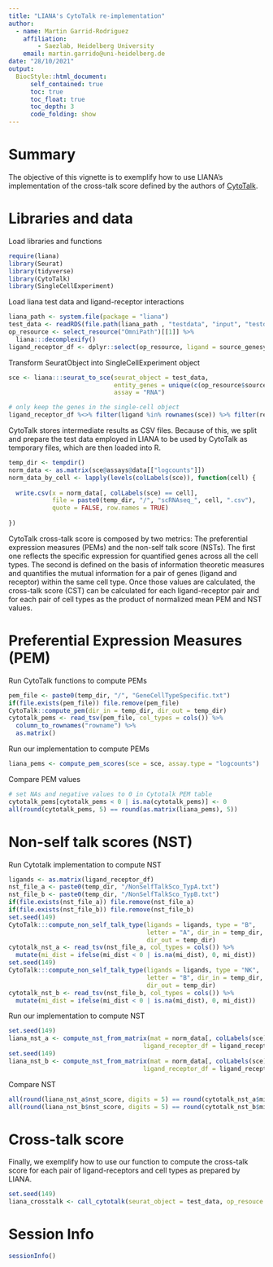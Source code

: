 ```yaml
---
title: "LIANA's CytoTalk re-implementation"
author:
  - name: Martin Garrid-Rodriguez
    affiliation:
        - Saezlab, Heidelberg University
    email: martin.garrido@uni-heidelberg.de
date: "28/10/2021"
output: 
  BiocStyle::html_document:
      self_contained: true
      toc: true
      toc_float: true
      toc_depth: 3
      code_folding: show
---
```


# Summary

The objective of this vignette is to exemplify how to use LIANA's implementation
of the cross-talk score defined by the authors of [CytoTalk](https://www.science.org/doi/10.1126/sciadv.abf1356). 

# Libraries and data

Load libraries and functions

```r
require(liana)
library(Seurat)
library(tidyverse)
library(CytoTalk)
library(SingleCellExperiment)
```

Load liana test data and ligand-receptor interactions

```r
liana_path <- system.file(package = "liana")
test_data <- readRDS(file.path(liana_path , "testdata", "input", "testdata.rds"))
op_resource <- select_resource("OmniPath")[[1]] %>% 
  liana:::decomplexify()
ligand_receptor_df <- dplyr::select(op_resource, ligand = source_genesymbol, receptor = target_genesymbol)
```

Transform SeuratObject into SingleCellExperiment object

```r
sce <- liana:::seurat_to_sce(seurat_object = test_data, 
                             entity_genes = unique(c(op_resource$source_genesymbol, op_resource$target_genesymbol)), 
                             assay = "RNA")

# only keep the genes in the single-cell object 
ligand_receptor_df %<>% filter(ligand %in% rownames(sce)) %>% filter(receptor %in% rownames(sce))

```

CytoTalk stores intermediate results as CSV files. Because of this, we split and prepare
the test data employed in LIANA to be used by CytoTalk as temporary files, which are then
loaded into R.

```r
temp_dir <- tempdir()
norm_data <- as.matrix(sce@assays@data[["logcounts"]])
norm_data_by_cell <- lapply(levels(colLabels(sce)), function(cell) {
  
  write.csv(x = norm_data[, colLabels(sce) == cell],
            file = paste0(temp_dir, "/", "scRNAseq_", cell, ".csv"),
            quote = FALSE, row.names = TRUE)
  
})
```

CytoTalk cross-talk score is composed by two metrics: The preferential expression 
measures (PEMs) and the non-self talk score (NSTs). The first one reflects the specific expression for quantified genes across all the cell types. The second is defined 
on the basis of information theoretic measures and quantifies the mutual information
for a pair of genes (ligand and receptor) within the same cell type. Once those values 
are calculated, the cross-talk score (CST) can be calculated for each ligand-receptor pair and for each pair of cell types as the product of normalized mean PEM and NST values.

# Preferential Expression Measures (PEM)

Run CytoTalk functions to compute PEMs

```r
pem_file <- paste0(temp_dir, "/", "GeneCellTypeSpecific.txt")
if(file.exists(pem_file)) file.remove(pem_file)
CytoTalk::compute_pem(dir_in = temp_dir, dir_out = temp_dir)
cytotalk_pems <- read_tsv(pem_file, col_types = cols()) %>%
  column_to_rownames("rowname") %>%
  as.matrix()
```

Run our implementation to compute PEMs

```r
liana_pems <- compute_pem_scores(sce = sce, assay.type = "logcounts")
```

Compare PEM values
```r
# set NAs and negative values to 0 in Cytotalk PEM table
cytotalk_pems[cytotalk_pems < 0 | is.na(cytotalk_pems)] <- 0
all(round(cytotalk_pems, 5) == round(as.matrix(liana_pems), 5))
```

# Non-self talk scores (NST)

Run Cytotalk implementation to compute NST
```r
ligands <- as.matrix(ligand_receptor_df)
nst_file_a <- paste0(temp_dir, "/NonSelfTalkSco_TypA.txt")
nst_file_b <- paste0(temp_dir, "/NonSelfTalkSco_TypB.txt")
if(file.exists(nst_file_a)) file.remove(nst_file_a)
if(file.exists(nst_file_b)) file.remove(nst_file_b)
set.seed(149)
CytoTalk:::compute_non_self_talk_type(ligands = ligands, type = "B", 
                                      letter = "A", dir_in = temp_dir, 
                                      dir_out = temp_dir)
cytotalk_nst_a <- read_tsv(nst_file_a, col_types = cols()) %>%
  mutate(mi_dist = ifelse(mi_dist < 0 | is.na(mi_dist), 0, mi_dist))
set.seed(149)
CytoTalk:::compute_non_self_talk_type(ligands = ligands, type = "NK", 
                                      letter = "B", dir_in = temp_dir, 
                                      dir_out = temp_dir)
cytotalk_nst_b <- read_tsv(nst_file_b, col_types = cols()) %>%
  mutate(mi_dist = ifelse(mi_dist < 0 | is.na(mi_dist), 0, mi_dist))
```

Run our implementation to compute NST
```r
set.seed(149)
liana_nst_a <- compute_nst_from_matrix(mat = norm_data[, colLabels(sce) == "B"], 
                                     ligand_receptor_df = ligand_receptor_df)
set.seed(149)
liana_nst_b <- compute_nst_from_matrix(mat = norm_data[, colLabels(sce) == "NK"], 
                                     ligand_receptor_df = ligand_receptor_df) 
```

Compare NST
```r
all(round(liana_nst_a$nst_score, digits = 5) == round(cytotalk_nst_a$mi_dist, digits = 5))
all(round(liana_nst_b$nst_score, digits = 5) == round(cytotalk_nst_b$mi_dist, digits = 5))
```

# Cross-talk score
Finally, we exemplify how to use our function to compute the cross-talk score 
for each pair of ligand-receptors and cell types as prepared by LIANA.

```r
set.seed(149)
liana_crosstalk <- call_cytotalk(seurat_object = test_data, op_resouce = op_resource) 
```

# Session Info

```r
sessionInfo()
```






